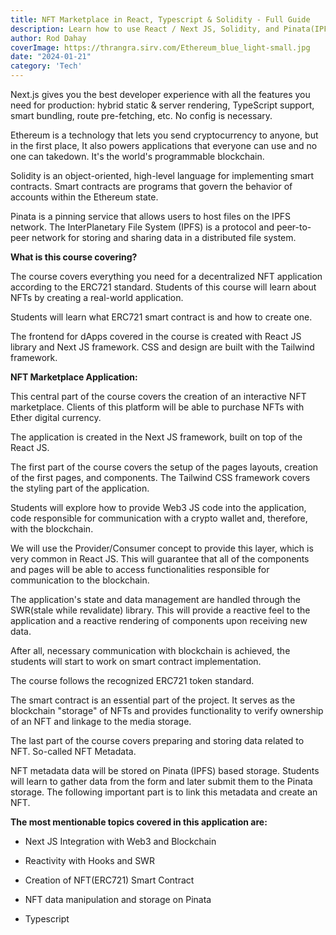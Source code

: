 ```yaml
---
title: NFT Marketplace in React, Typescript & Solidity - Full Guide
description: Learn how to use React / Next JS, Solidity, and Pinata(IPFS) to create NFT marketplace on Ethereum. All In Typescript.
author: Rod Dahay
coverImage: https://thrangra.sirv.com/Ethereum_blue_light-small.jpg
date: "2024-01-21"
category: 'Tech'
---
```


Next.js gives you the best developer experience with all the features you need for production: hybrid static & server rendering, TypeScript support, smart bundling, route pre-fetching, etc. No config is necessary.

Ethereum is a technology that lets you send cryptocurrency to anyone, but in the first place, It also powers applications that everyone can use and no one can takedown. It's the world's programmable blockchain.

Solidity is an object-oriented, high-level language for implementing smart contracts. Smart contracts are programs that govern the behavior of accounts within the Ethereum state.

Pinata is a pinning service that allows users to host files on the IPFS network. The InterPlanetary File System (IPFS) is a protocol and peer-to-peer network for storing and sharing data in a distributed file system.

**What is this course covering?**

The course covers everything you need for a decentralized NFT application according to the ERC721 standard. Students of this course will learn about NFTs by creating a real-world application.

Students will learn what ERC721 smart contract is and how to create one.

The frontend for dApps covered in the course is created with React JS library and Next JS framework. CSS and design are built with the Tailwind framework.

**NFT Marketplace Application:**

This central part of the course covers the creation of an interactive NFT marketplace. Clients of this platform will be able to purchase NFTs with Ether digital currency.

The application is created in the Next JS framework, built on top of the React JS.

The first part of the course covers the setup of the pages layouts, creation of the first pages, and components. The Tailwind CSS framework covers the styling part of the application.

Students will explore how to provide Web3 JS code into the application, code responsible for communication with a crypto wallet and, therefore, with the blockchain.

We will use the Provider/Consumer concept to provide this layer, which is very common in React JS. This will guarantee that all of the components and pages will be able to access functionalities responsible for communication to the blockchain.

The application's state and data management are handled through the SWR(stale while revalidate) library. This will provide a reactive feel to the application and a reactive rendering of components upon receiving new data.

After all, necessary communication with blockchain is achieved, the students will start to work on smart contract implementation.

The course follows the recognized ERC721 token standard.

The smart contract is an essential part of the project. It serves as the blockchain "storage" of NFTs and provides functionality to verify ownership of an NFT and linkage to the media storage.

The last part of the course covers preparing and storing data related to NFT. So-called NFT Metadata.

NFT metadata data will be stored on Pinata (IPFS) based storage. Students will learn to gather data from the form and later submit them to the Pinata storage. The following important part is to link this metadata and create an NFT.


**The most mentionable topics covered in this application are:**

* Next JS Integration with Web3 and Blockchain

* Reactivity with Hooks and SWR

* Creation of NFT(ERC721) Smart Contract

* NFT data manipulation and storage on Pinata

* Typescript